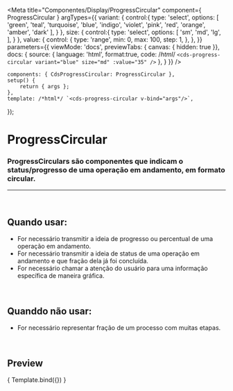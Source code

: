 
<Meta
	title="Componentes/Display/ProgressCircular"
	component={ ProgressCircular }
	argTypes={{
		variant: {
			control:{
				type: 'select',
				options: [
					'green',
					'teal',
					'turquoise',
					'blue',
					'indigo',
					'violet',
					'pink',
					'red',
					'orange',
					'amber',
					'dark'
				],
			}
		},
		size: {
			control:{
				type: 'select',
				options: [
					'sm',
					'md',
					'lg',
				],
			}
		},
		value: {
			control: {
				type: 'range',
				min: 0,
				max: 100,
				step: 1,
			},
		},
	}}
	parameters={{
		viewMode: 'docs',
		previewTabs: { canvas: { hidden: true }},
		docs: {
			source: {
				language: 'html',
				format:true,
				code: /*html*/ 
`<cds-progress-circular
	variant="blue"
	size="md"
	:value="35"
/>`
			},
		}
	}}
/>

	components: { CdsProgressCircular: ProgressCircular },
	setup() {
		return { args };
	},
	template: /*html*/ `<cds-progress-circular v-bind="args"/>`,
});

# ProgressCircular

### ProgressCirculars são componentes que indicam o status/progresso de uma operação em andamento, em formato circular.
---
<br />

## Quando usar:
- For necessário transmitir a ideia de progresso ou percentual de uma operação em andamento.
- For necessário transmitir a ideia de status de uma operação em andamento e que fração dela já foi concluída.
- For necessário chamar a atenção do usuário para uma informação específica de maneira gráfica.

<br />

## Quanddo não usar:
- For necessário representar fração de um processo com muitas etapas.

<br />

## Preview

<Canvas>
	<Story
		name="Progress circular"
		args={{
			value: 35,
			variant: "blue",
		}}
	>
		{ Template.bind({}) }
	</Story>
</Canvas>

<ArgsTable story="Progress circular" />
